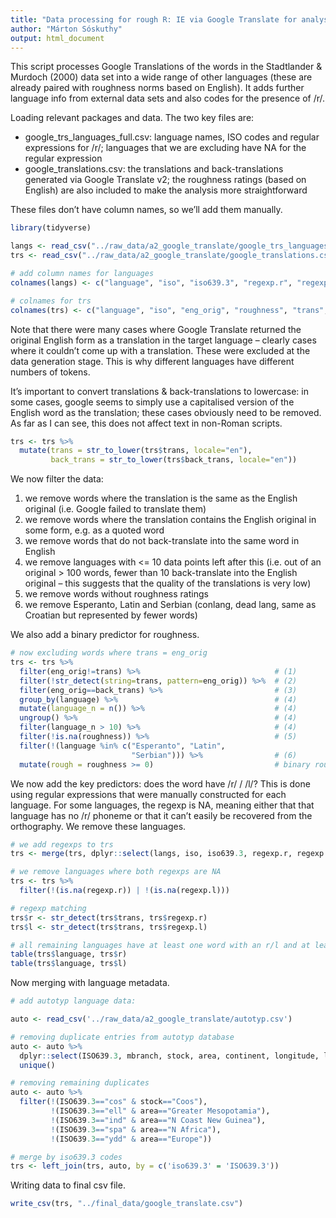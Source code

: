 ```yaml
---
title: "Data processing for rough R: IE via Google Translate for analysis A2"
author: "Márton Sóskuthy"
output: html_document
---
```


This script processes Google Translations of the words in the Stadtlander & Murdoch (2000) data set into a wide range of other languages (these are already paired with roughness norms based on English). It adds further language info from external data sets and also codes for the presence of /r/.

Loading relevant packages and data. The two key files are:

- google_trs_languages_full.csv: language names, ISO codes and regular expressions for /r/; languages that we are excluding have NA for the regular expression
- google_translations.csv: the translations and back-translations generated via Google Translate v2; the roughness ratings (based on English) are also included to make the analysis more straightforward

These files don't have column names, so we'll add them manually.

```r
library(tidyverse)

langs <- read_csv("../raw_data/a2_google_translate/google_trs_languages_full.csv", col_names = FALSE)
trs <- read_csv("../raw_data/a2_google_translate/google_translations.csv", col_names = FALSE)

# add column names for languages
colnames(langs) <- c("language", "iso", "iso639.3", "regexp.r", "regexp.l")

# colnames for trs
colnames(trs) <- c("language", "iso", "eng_orig", "roughness", "trans", "back_trans")
```

Note that there were many cases where Google Translate returned the original English form as a translation in the target language -- clearly cases where it couldn't come up with a translation. These were excluded at the data generation stage. This is why different languages have different numbers of tokens.

It's important to convert translations & back-translations to lowercase: in some cases, google seems to simply use a capitalised version of the English word as the translation; these cases obviously need to be removed. As far as I can see, this does not affect text in non-Roman scripts.


```r
trs <- trs %>%
  mutate(trans = str_to_lower(trs$trans, locale="en"),
         back_trans = str_to_lower(trs$back_trans, locale="en"))
```

We now filter the data:

1) we remove words where the translation is the same as the English original (i.e. Google failed to translate them)
2) we remove words where the translation contains the English original in some form, e.g. as a quoted word
3) we remove words that do not back-translate into the same word in English 
4) we remove languages with <= 10 data points left after this (i.e. out of an original > 100 words, fewer than 10 back-translate into the English original -- this suggests that the quality of the translations is very low)
5) we remove words without roughness ratings
6) we remove Esperanto, Latin and Serbian (conlang, dead lang, same as Croatian but represented by fewer words)

We also add a binary predictor for roughness.

```r
# now excluding words where trans = eng_orig
trs <- trs %>% 
  filter(eng_orig!=trans) %>%                              # (1)
  filter(!str_detect(string=trans, pattern=eng_orig)) %>%  # (2)
  filter(eng_orig==back_trans) %>%                         # (3)
  group_by(language) %>%                                   # (4)
  mutate(language_n = n()) %>%                             # (4)
  ungroup() %>%                                            # (4)
  filter(language_n > 10) %>%                              # (4)
  filter(!is.na(roughness)) %>%                            # (5)
  filter(!(language %in% c("Esperanto", "Latin", 
                           "Serbian"))) %>%                # (6)
  mutate(rough = roughness >= 0)                           # binary roughness predictor
```

We now add the key predictors: does the word have /r/ / /l/? This is done using regular expressions that were manually constructed for each language. For some languages, the regexp is NA, meaning either that that language has no /r/ phoneme or that it can't easily be recovered from the orthography. We remove these languages.

```r
# we add regexps to trs
trs <- merge(trs, dplyr::select(langs, iso, iso639.3, regexp.r, regexp.l), by="iso")

# we remove languages where both regexps are NA
trs <- trs %>%
  filter(!(is.na(regexp.r)) | !(is.na(regexp.l)))

# regexp matching
trs$r <- str_detect(trs$trans, trs$regexp.r)
trs$l <- str_detect(trs$trans, trs$regexp.l)

# all remaining languages have at least one word with an r/l and at least one word without an r/l
table(trs$language, trs$r)
table(trs$language, trs$l)
```

Now merging with language metadata.

```r
# add autotyp language data:

auto <- read_csv('../raw_data/a2_google_translate/autotyp.csv')

# removing duplicate entries from autotyp database
auto <- auto %>%
  dplyr::select(ISO639.3, mbranch, stock, area, continent, longitude, latitude) %>%
  unique()

# removing remaining duplicates
auto <- auto %>%
  filter(!(ISO639.3=="cos" & stock=="Coos"),
         !(ISO639.3=="ell" & area=="Greater Mesopotamia"),
         !(ISO639.3=="ind" & area=="N Coast New Guinea"),
         !(ISO639.3=="spa" & area=="N Africa"),
         !(ISO639.3=="ydd" & area=="Europe"))

# merge by iso639.3 codes
trs <- left_join(trs, auto, by = c('iso639.3' = 'ISO639.3'))
```

Writing data to final csv file.

```r
write_csv(trs, "../final_data/google_translate.csv")
```

